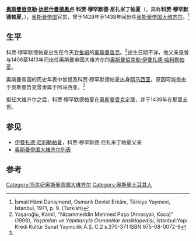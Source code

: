 {{Infobox Officeholder
| honorific-prefix    = [[奥斯曼哲克|奥斯曼哲克勒]]·达尼什门德奥卢
| name                = 科贾·穆罕默德·尼扎米丁
| honorific-suffix    = [[帕夏|帕夏]] 
| image               =
| imagesize           =
| smallimage          =
| caption             =
| order               =
| office              = [[奥斯曼帝国大维齐尔|奥斯曼帝国大维齐尔]]
| term_start          = 1429年8月28日
| term_end            = 1438年
| order1              =
| office1             =
| term_start1         =
| term_end1           =
| predecessor1        =
| successor1          =
| order2              =
| office2             =
| term_start2         =
| term_end2           =
| order3              =
| office3             =
| term_start3         =
| term_end3           =
| order4              =
| office4             =
| term_start4         =
| term_end4           =
| predecessor4        =
| successor4          =
| vicepresident       =
| viceprimeminister   =
| deputy              =
| lieutenant          =
| monarch             = [[穆拉德二世|穆拉德二世]]
| president           =
| primeminister       =
| governor            =
| governor-general    =
| governor_general    =
| succeeding          =
| predecessor         = [[老钱达尔勒·易卜拉辛帕夏|老钱达尔勒·易卜拉辛帕夏]]
| successor           = [[小钱达尔勒·哈利勒帕夏|小钱达尔勒·哈利勒帕夏]]
| constituency        =
| majority            =
| birth_date          =
| birth_place         =
| death_date          = 1439
| death_place         = [[奥斯曼帝国|奥斯曼帝国]][[奥斯曼哲克|奥斯曼哲克]]
| nationality         = [[奥斯曼帝国|奥斯曼帝国]]
| party               =
| spouse              =
| relations           =
| children            =
| residence           =
| alma_mater          =
| occupation          =
| profession          =
| religion            = [[伊斯兰教|伊斯兰教]][[逊尼派|逊尼派]]
| signature           =
| website             =
| footnotes           =
}}
'''[[奥斯曼哲克|奥斯曼哲克勒]]·[[达尼什曼德王朝|达尼什曼德奥卢]]·科贾·穆罕默德·尼扎米丁帕夏'''（{{lang-tr|Osmancıklı Danişmendoğlu Koca Mehmet Nizamüddin Paşa}}，简称'''科贾·穆罕默德帕夏'''，{{bd|||1439年|}}），[[奥斯曼帝国|奥斯曼帝国]]官员，曾于1429年至1438年间出任[[奥斯曼帝国大维齐尔|奥斯曼帝国大维齐尔]]。<ref name = turkbook>İsmail Hâmi Danişmend, Osmanlı Devlet Erkânı, Türkiye Yayınevi, İstanbul, 1971, p. 9. (Turkish)</ref>

== 生平 ==
科贾·穆罕默德帕夏出生在今天[[乔鲁姆|乔鲁姆]]的[[奥斯曼哲克|奥斯曼哲克]]。<ref name="yasamyapit">Yaşaroğlu, Kamil, "Nizammeddin Mehmed Paşa (Amasyalı, Koca)" (1999), ''Yaşamları ve Yapıtlarıyla Osmanlılar Ansiklopedisi'', İstanbul:Yapı Kredi Kültür Sanat Yayıncılık A.Ş. C.2 s.370-371 ISBN 975-08-0072-9</ref>出生日期不详，他父亲是曾与1406至1413年间出任奥斯曼帝国大维齐尔的[[伊曼扎德·哈利勒帕夏|奥斯曼哲克勒·伊曼扎德·哈利勒帕夏]]。

奥斯曼帝国的历史年表中曾提及科贾·穆罕默德帕夏出身[[阿马西亚|阿马西亚]]，原因可能是由于奥斯曼哲克曾隶属于阿马西亚。<ref name="yasamyapit"/>

担任大维齐尔之后，科贾·穆罕默德帕夏在[[奥斯曼哲克|奥斯曼哲克]]定居，并于1439年在那里去世。

== 参见 ==
* [[伊曼扎德·哈利勒帕夏|伊曼扎德·哈利勒帕夏]]，科贾·穆罕默德·尼扎米丁帕夏父亲
* [[奥斯曼帝国大维齐尔列表|奥斯曼帝国大维齐尔列表]]

== 参考 ==
{{reflist}}

{{s-start}}
{{s-off}}
{{succession box|title=[[奥斯曼帝国大维齐尔列表|奥斯曼帝国大维齐尔]]|before=[[老钱达尔勒·易卜拉辛帕夏|老钱达尔勒·易卜拉辛帕夏]]|after=[[小钱达尔勒·哈利勒帕夏|小钱达尔勒·哈利勒帕夏]]|years=1429.8.27 – 1438}}
{{s-end}}

{{Grand Viziers of Ottoman Empire}}
[[Category:15世纪奥斯曼帝国大维齐尔|Category:15世纪奥斯曼帝国大维齐尔]]
[[Category:奥斯曼土耳其人|Category:奥斯曼土耳其人]]